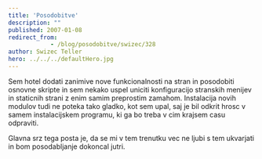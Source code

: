 ```yaml
---
title: 'Posodobitve'
description: ""
published: 2007-01-08
redirect_from: 
            - /blog/posodobitve/swizec/328
author: Swizec Teller
hero: ../../../defaultHero.jpg
---
```

Sem hotel dodati zanimive nove funkcionalnosti na stran in posodobiti osnovne skripte in sem nekako uspel uniciti konfiguracijo stranskih menijev in staticnih strani z enim samim preprostim zamahom. Instalacija novih modulov tudi ne poteka tako gladko, kot sem upal, saj je bil odkrit hrosc v samem instalacijskem programu, ki ga bo treba v cim krajsem casu odpraviti.

Glavna srz tega posta je, da se mi v tem trenutku vec ne ljubi s tem ukvarjati in bom posodabljanje dokoncal jutri.